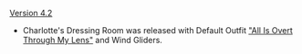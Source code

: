 {{Change History/Header}}
[[Version 4.2]]
* Charlotte's Dressing Room was released with Default Outfit [["All Is Overt Through My Lens"]] and Wind Gliders.